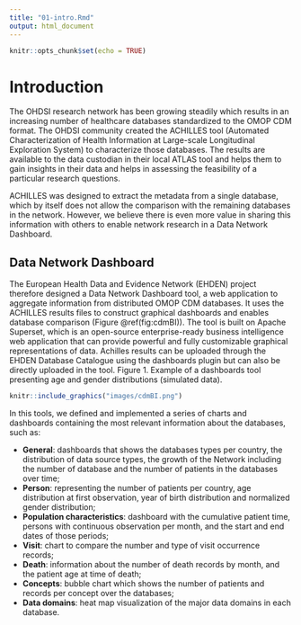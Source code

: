 ```yaml
---
title: "01-intro.Rmd"
output: html_document
---
```


```r
knitr::opts_chunk$set(echo = TRUE)
```

# Introduction

The OHDSI research network has been growing steadily which results in an increasing number of healthcare databases standardized to the OMOP CDM format. The OHDSI community created the ACHILLES tool (Automated Characterization of Health Information at Large-scale Longitudinal Exploration System) to characterize those databases. The results are available to the data custodian in their local ATLAS tool and helps them to gain insights in their data and helps in assessing the feasibility of a particular research questions.

ACHILLES was designed to extract the metadata from a single database, which by itself does not allow the comparison with the remaining databases in the network. However, we believe there is even more value in sharing this information with others to enable network research in a Data Network Dashboard.

## Data Network Dashboard

The European Health Data and Evidence Network (EHDEN) project therefore designed a Data Network Dashboard tool, a web application to aggregate information from distributed OMOP CDM databases. It uses the ACHILLES results files to construct graphical dashboards and enables database comparison (Figure \@ref(fig:cdmBI)). The tool is built on Apache Superset, which is an open-source enterprise-ready business intelligence web application that can provide powerful and fully customizable graphical representations of data. Achilles results can be uploaded through the EHDEN Database Catalogue using the dashboards plugin but can also be directly uploaded in the tool. Figure 1. Example of a dashboards tool presenting age and gender distributions (simulated data).

```r
knitr::include_graphics("images/cdmBI.png")
```

In this tools, we defined and implemented a series of charts and dashboards containing the most relevant information about the databases, such as:

- **General**: dashboards that shows the databases types per country, the distribution of data source types, the growth of the Network including the number of database and the number of patients in the databases over time;
- **Person**: representing the number of patients per country, age distribution at first observation, year of birth distribution and normalized gender distribution;
- **Population characteristics**: dashboard with the cumulative patient time, persons with continuous observation per month, and the start and end dates of those periods;
- **Visit**: chart to compare the number and type of visit occurrence records;
- **Death**: information about the number of death records by month, and the patient age at time of death;
- **Concepts**: bubble chart which shows the number of patients and records per concept over the databases;
- **Data domains**: heat map visualization of the major data domains in each database.
